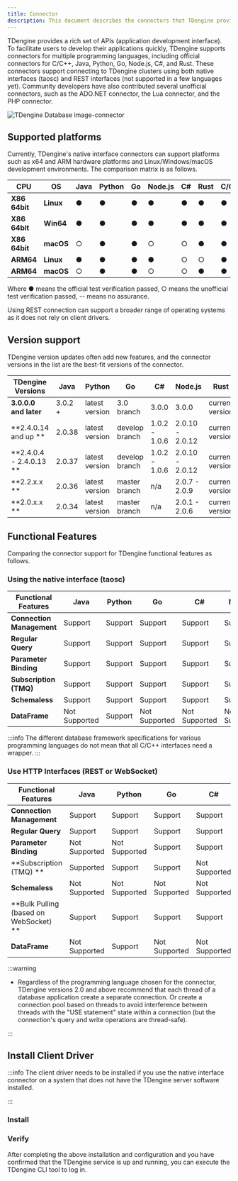 ```yaml
---
title: Connector
description: This document describes the connectors that TDengine provides to interface with various programming languages.
---
```


TDengine provides a rich set of APIs (application development interface). To facilitate users to develop their applications quickly, TDengine supports connectors for multiple programming languages, including official connectors for C/C++, Java, Python, Go, Node.js, C#, and Rust. These connectors support connecting to TDengine clusters using both native interfaces (taosc) and REST interfaces (not supported in a few languages yet). Community developers have also contributed several unofficial connectors, such as the ADO.NET connector, the Lua connector, and the PHP connector.

![TDengine Database image-connector](./connector.webp)

## Supported platforms

Currently, TDengine's native interface connectors can support platforms such as x64 and ARM hardware platforms and Linux/Windows/macOS development environments. The comparison matrix is as follows.

| **CPU**        | **OS**    | **Java** | **Python** | **Go** | **Node.js** | **C#** | **Rust** | C/C++ |
| -------------- | --------- | -------- | ---------- | ------ | ----------- | ------ | -------- | ----- |
| **X86 64bit**  | **Linux** | ●        | ●          | ●      | ●           | ●      | ●        | ●     |
| **X86 64bit**  | **Win64** | ●        | ●          | ●      | ●           | ●      | ●        | ●     |
| **X86 64bit**  | **macOS** | ○        | ●          | ●      | ○           | ○      | ●        | ●     |
| **ARM64**      | **Linux** | ●        | ●          | ●      | ●           | ○      | ○        | ●     |
| **ARM64**      | **macOS** | ○        | ●          | ●      | ○           | ○      | ●        | ●     |

Where ● means the official test verification passed, ○ means the unofficial test verification passed, -- means no assurance.

Using REST connection can support a broader range of operating systems as it does not rely on client drivers.

## Version support

TDengine version updates often add new features, and the connector versions in the list are the best-fit versions of the connector.

| **TDengine Versions**       | **Java**       | **Python**     | **Go**         | **C#**        | **Node.js**     | **Rust**        |
| --------------------------- | -------------- | -------------- | -------------- | ------------- | --------------- | --------------- |
| **3.0.0.0 and later**       | 3.0.2 +        | latest version | 3.0 branch     | 3.0.0         | 3.0.0           | current version |
| **2.4.0.14 and up **        | 2.0.38         | latest version | develop branch | 1.0.2 - 1.0.6 | 2.0.10 - 2.0.12 | current version |
| **2.4.0.4 - 2.4.0.13 **     | 2.0.37         | latest version | develop branch | 1.0.2 - 1.0.6 | 2.0.10 - 2.0.12 | current version |
| **2.2.x.x **                | 2.0.36         | latest version | master branch  | n/a           | 2.0.7 - 2.0.9   | current version |
| **2.0.x.x **                | 2.0.34         | latest version | master branch  | n/a           | 2.0.1 - 2.0.6   | current version |

## Functional Features

Comparing the connector support for TDengine functional features as follows.

### Using the native interface (taosc)

| **Functional Features**       | **Java**      | **Python** | **Go**        | **C#**        | **Node.js**   | **Rust**      |
| ----------------------------- | ------------- | ---------- | ------------- | ------------- | ------------- | ------------- |
| **Connection Management**     | Support       | Support    | Support       | Support       | Support       | Support       |
| **Regular Query**             | Support       | Support    | Support       | Support       | Support       | Support       |
| **Parameter Binding**         | Support       | Support    | Support       | Support       | Support       | Support       |
| **Subscription (TMQ)**        | Support       | Support    | Support       | Support       | Support       | Support       |
| **Schemaless**                | Support       | Support    | Support       | Support       | Support       | Support       |
| **DataFrame**                 | Not Supported | Support    | Not Supported | Not Supported | Not Supported | Not Supported |

:::info
The different database framework specifications for various programming languages do not mean that all C/C++ interfaces need a wrapper.
:::

### Use HTTP Interfaces (REST or WebSocket)

| **Functional Features**                | **Java**      | **Python**      | **Go**        | **C#**        | **Node.js**   | **Rust**      |
| -------------------------------------- | ------------- | --------------- | ------------- | ------------- | ------------- | ------------- |
| **Connection Management**              | Support       | Support         | Support       | Support       | Support       | Support       |
| **Regular Query**                      | Support       | Support         | Support       | Support       | Support       | Support       |
| **Parameter Binding**                  | Not Supported | Not Supported   | Support       | Support       | Not Supported | Support       |
| **Subscription (TMQ) **                | Supported     | Support         | Support       | Not Supported | Not Supported | Support       |
| **Schemaless**                         | Not Supported | Not Supported   | Not Supported | Not Supported | Not Supported | Not Supported |
| **Bulk Pulling (based on WebSocket) ** | Support       | Support         | Support       | Support       | Support       | Support       |
| **DataFrame**                          | Not Supported | Support         | Not Supported | Not Supported | Not Supported | Not Supported |

:::warning

- Regardless of the programming language chosen for the connector, TDengine versions 2.0 and above recommend that each thread of a database application create a separate connection. Or create a connection pool based on threads to avoid interference between threads with the "USE statement" state within a connection (but the connection's query and write operations are thread-safe).

:::


## Install Client Driver

:::info
The client driver needs to be installed if you use the native interface connector on a system that does not have the TDengine server software installed.

:::

### Install

<Tabs defaultValue="linux" groupId="os">
  <TabItem value="linux" label="Linux">
    <InstallOnLinux />
  </TabItem>
  <TabItem value="windows" label="Windows">
    <InstallOnWindows />
  </TabItem>
  <TabItem value="macos" label="MacOS">
    <InstallOnMacOS />
  </TabItem>
</Tabs>

### Verify

After completing the above installation and configuration and you have confirmed that the TDengine service is up and running, you can execute the TDengine CLI tool to log in.

<Tabs defaultValue="linux" groupId="os">
  <TabItem value="linux" label="Linux">
    <VerifyLinux />
  </TabItem>
  <TabItem value="windows" label="Windows">
    <VerifyWindows />
  </TabItem>
  <TabItem value="macos" label="MacOS">
    <VerifyMacOS />
  </TabItem>
</Tabs>

